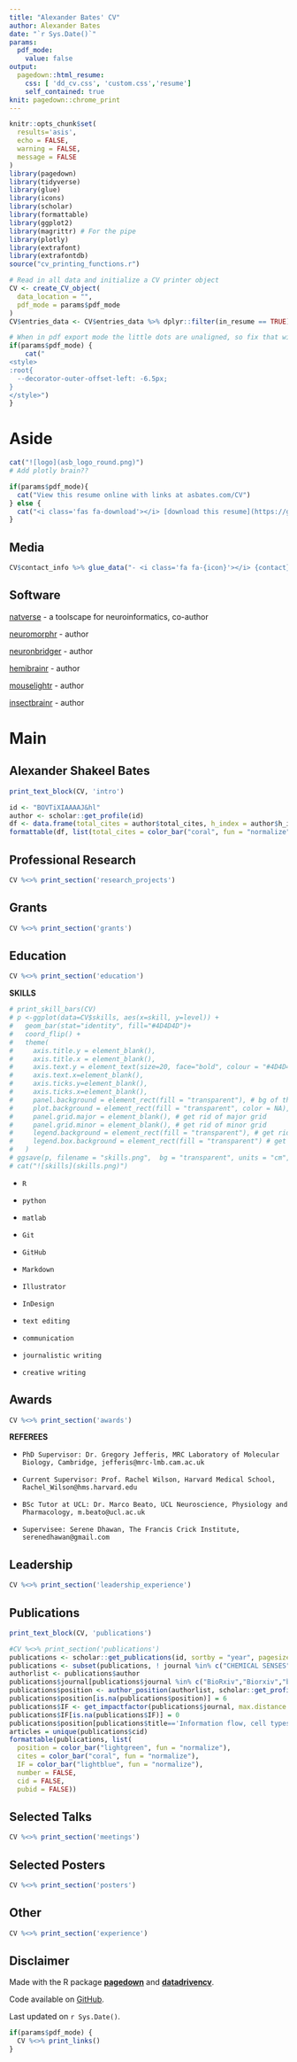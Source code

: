 ```yaml
---
title: "Alexander Bates' CV"
author: Alexander Bates
date: "`r Sys.Date()`"
params:
  pdf_mode:
    value: false
output:
  pagedown::html_resume:
    css: [ 'dd_cv.css', 'custom.css','resume']
    self_contained: true
knit: pagedown::chrome_print      
---
```

```r
knitr::opts_chunk$set(
  results='asis',
  echo = FALSE,
  warning = FALSE,
  message = FALSE
)
library(pagedown)
library(tidyverse)
library(glue)
library(icons)
library(scholar)
library(formattable)
library(ggplot2)
library(magrittr) # For the pipe
library(plotly)
library(extrafont)
library(extrafontdb)
source("cv_printing_functions.r")
```

<!-- inicio academic icons -->
<link rel="stylesheet" href="https://cdn.jsdelivr.net/gh/jpswalsh/academicons@1/css/academicons.min.css">
<!-- final academic icons -->

 
<!-- inicio font awesome -->
<script src="https://kit.fontawesome.com/1f72d6921a.js" crossorigin="anonymous"></script>
<!-- final font awesome -->

```r
# Read in all data and initialize a CV printer object
CV <- create_CV_object(
  data_location = "",  
  pdf_mode = params$pdf_mode
)
CV$entries_data <- CV$entries_data %>% dplyr::filter(in_resume == TRUE)
```


```r
# When in pdf export mode the little dots are unaligned, so fix that with some conditional CSS.
if(params$pdf_mode) {
    cat("
<style>
:root{
  --decorator-outer-offset-left: -6.5px;
}
</style>")
}
```

Aside
================================================================================

```r
cat("![logo](asb_logo_round.png)")
# Add plotly brain??
```

```r
if(params$pdf_mode){
  cat("View this resume online with links at asbates.com/CV")
} else {
  cat("<i class='fas fa-download'></i> [download this resume](https://github.com/alexanderbates/asbates/raw/main/resume/index.pdf)")
}
```

Media {#Media}
--------------------------------------------------------------------------------

```r
CV$contact_info %>% glue_data("- <i class='fa fa-{icon}'></i> {contact}")
```

Software {#software}
--------------------------------------------------------------------------------

<i class="fas fa-box-open"></i> [natverse](https://natverse.org/) - a toolscape for neuroinformatics, co-author

<i class="fas fa-box-open"></i> [neuromorphr](https://natverse.github.io/neuromorphr/) - author

<i class="fas fa-box-open"></i> [neuronbridger](https://natverse.github.io/neuronbridger/) - author

<i class="fas fa-box-open"></i> [hemibrainr](https://natverse.github.io/hemibrainr/) - author

<i class="fas fa-box-open"></i> [mouselightr](https://natverse.github.io/mouselightr/) - author

<i class="fas fa-box-open"></i> [insectbrainr](https://natverse.github.io/insectbrainr/) - author

Main
================================================================================

Alexander Shakeel Bates {#title}
--------------------------------------------------------------------------------

```r
print_text_block(CV, 'intro')
```

```r
id <- "BOVTiXIAAAAJ&hl"
author <- scholar::get_profile(id)
df <- data.frame(total_cites = author$total_cites, h_index = author$h_index, i10_index = author$i10_index)
formattable(df, list(total_cites = color_bar("coral", fun = "normalize"), h_index = color_bar("lightgreen", fun = "proportion"), i10_index = color_bar("lightblue", fun = "proportion")))
```

Professional Research {data-icon=microscope}
--------------------------------------------------------------------------------

```r
CV %<>% print_section('research_projects')
```


Grants {data-icon=connectdevelop}
--------------------------------------------------------------------------------

```r
CV %<>% print_section('grants')
```

Education {data-icon=graduation-cap data-concise=true}
--------------------------------------------------------------------------------

```r
CV %<>% print_section('education')
```


::: aside

**SKILLS**

```r
# print_skill_bars(CV)
# p <-ggplot(data=CV$skills, aes(x=skill, y=level)) +
#   geom_bar(stat="identity", fill="#4D4D4D")+
#   coord_flip() + 
#   theme(
#     axis.title.y = element_blank(),
#     axis.title.x = element_blank(),
#     axis.text.y = element_text(size=20, face="bold", colour = "#4D4D4D", family = "sans"),
#     axis.text.x=element_blank(),
#     axis.ticks.y=element_blank(),
#     axis.ticks.x=element_blank(),
#     panel.background = element_rect(fill = "transparent"), # bg of the panel
#     plot.background = element_rect(fill = "transparent", color = NA), # bg of the plot
#     panel.grid.major = element_blank(), # get rid of major grid
#     panel.grid.minor = element_blank(), # get rid of minor grid
#     legend.background = element_rect(fill = "transparent"), # get rid of legend bg
#     legend.box.background = element_rect(fill = "transparent") # get rid of legend panel bg
#   )
# ggsave(p, filename = "skills.png",  bg = "transparent", units = "cm", height = 25, width = 15)
# cat("![skills](skills.png)")
```

- <i class="fab fa-r-project"></i> `R`

- <i class="fab fa-python"></i> `python`

- <i class="fab fa-function"></i> `matlab`

- <i class="fas fa-code-branch"></i> `Git`

- <i class="fab fa-github"></i> `GitHub`

- <i class="fab fa-markdown"></i> `Markdown`

- <i class="fas fa-image"></i> `Illustrator`

- <i class="fas fa-file"></i> `InDesign`

- <i class="fas fa-user-edit"></i> `text editing`

- <i class="fas fa-chalkboard-teacher"></i> `communication`

- <i class="fas fa-pen-fancy"></i> `journalistic writing`

- <i class="fas fa-pen"></i> `creative writing`

:::

Awards {data-icon=award}
--------------------------------------------------------------------------------

```r
CV %<>% print_section('awards')
```

::: aside

**REFEREES** 

- <i class="fas fa-robot"></i> `PhD Supervisor: Dr. Gregory Jefferis, MRC Laboratory of Molecular Biology, Cambridge, jefferis@mrc-lmb.cam.ac.uk`

- <i class="fas fa-user-secret"></i> `Current Supervisor: Prof. Rachel Wilson, Harvard Medical School, Rachel_Wilson@hms.harvard.edu`

- <i class="fas fa-user-graduate"></i> `BSc Tutor at UCL: Dr. Marco Beato, UCL Neuroscience, Physiology and Pharmacology, m.beato@ucl.ac.uk`

- <i class="fas fa-user-astronaut"></i> `Supervisee: Serene Dhawan, The Francis Crick Institute, serenedhawan@gmail.com`

:::

Leadership {data-icon=flag}
--------------------------------------------------------------------------------

```r
CV %<>% print_section('leadership_experience')
```

Publications {data-icon=book}
--------------------------------------------------------------------------------

::: aside

```r
print_text_block(CV, 'publications')
```

:::

```r
#CV %<>% print_section('publications')
publications <- scholar::get_publications(id, sortby = "year", pagesize = 100, flush = TRUE)
publications <- subset(publications, ! journal %in% c("CHEMICAL SENSES","University of Cambridge",""))
authorlist <- publications$author
publications$journal[publications$journal %in% c("BioRxiv","Biorxiv","biorxiv")] <- "bioRxiv"
publications$position <- author_position(authorlist, scholar::get_profile(id)$name)$Position
publications$position[is.na(publications$position)] = 6
publications$IF <- get_impactfactor(publications$journal, max.distance = 0.05)$ImpactFactor
publications$IF[is.na(publications$IF)] = 0
publications$position[publications$title=='Information flow, cell types and stereotypy in a full olfactory connectome'] = 1
articles = unique(publications$cid)
formattable(publications, list(
  position = color_bar("lightgreen", fun = "normalize"),
  cites = color_bar("coral", fun = "normalize"),
  IF = color_bar("lightblue", fun = "normalize"),
  number = FALSE,
  cid = FALSE,
  pubid = FALSE))
```

Selected Talks {data-icon=chalkboard-teacher}
--------------------------------------------------------------------------------

```r
CV %<>% print_section('meetings')
```

Selected Posters {data-icon=chart-area}
--------------------------------------------------------------------------------

```r
CV %<>% print_section('posters')
```

Other {data-icon=share-alt}
--------------------------------------------------------------------------------

```r
CV %<>% print_section('experience')
```

::: aside

Disclaimer {#disclaimer}
--------------------------------------------------------------------------------

Made with the R package [**pagedown**](https://github.com/rstudio/pagedown) and [**datadrivencv**](http://nickstrayer.me/datadrivencv/index.html).

Code available on <i class="fa fa-github"></i> [GitHub](https://github.com/alexanderbates/asbates). 

Last updated on `r Sys.Date()`. 

:::

```r
if(params$pdf_mode) {
  CV %<>% print_links()
}
```

